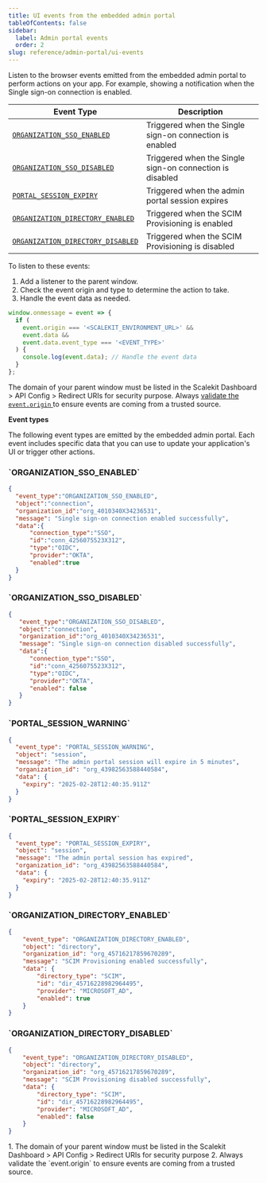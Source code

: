 ```yaml
---
title: UI events from the embedded admin portal
tableOfContents: false
sidebar:
  label: Admin portal events
  order: 2
slug: reference/admin-portal/ui-events
---
```



Listen to the browser events emitted from the embedded admin portal to perform actions on your app. For example, showing a notification when the Single sign-on connection is enabled.

| Event Type       | Description      |
|----------------|----------------|
| [`ORGANIZATION_SSO_ENABLED`](#organization_sso_enabled)  | Triggered when the Single sign-on connection is enabled |
| [`ORGANIZATION_SSO_DISABLED`](#organization_sso_disabled)  | Triggered when the Single sign-on connection is disabled |
| [`PORTAL_SESSION_EXPIRY`](#portal_session_expiry)  | Triggered when the admin portal session expires |
| [`ORGANIZATION_DIRECTORY_ENABLED`](#organization_directory_enabled)  | Triggered when the SCIM Provisioning is enabled |
| [`ORGANIZATION_DIRECTORY_DISABLED`](#organization_directory_disabled)  | Triggered when the SCIM Provisioning is disabled |

To listen to these events:

1. Add a listener to the parent window.
2. Check the event origin and type to determine the action to take.
3. Handle the event data as needed.

```js {3,5} title="Listening to events from the embedded admin portal"
window.onmessage = event => {
  if (
    event.origin === '<SCALEKIT_ENVIRONMENT_URL>' &&
    event.data &&
    event.data.event_type === '<EVENT_TYPE>'
  ) {
    console.log(event.data); // Handle the event data
  }
};
```

The domain of your parent window must be listed in the Scalekit Dashboard > API Config > Redirect URIs for security purpose. Always <u>validate the `event.origin` </u> to ensure events are coming from a trusted source.

**Event types**

The following event types are emitted by the embedded admin portal. Each event includes specific data that you can use to update your application's UI or trigger other actions.

<h3 id="organization_sso_enabled">`ORGANIZATION_SSO_ENABLED`</h3>

```json
{
  "event_type":"ORGANIZATION_SSO_ENABLED",
  "object":"connection",
  "organization_id":"org_4010340X34236531",
  "message": "Single sign-on connection enabled successfully",
  "data":{
      "connection_type":"SSO",
      "id":"conn_4256075523X312",
      "type":"OIDC",
      "provider":"OKTA",
      "enabled":true
  }
}
```

<h3 id="organization_sso_disabled">`ORGANIZATION_SSO_DISABLED`</h3>

```json
{
   "event_type":"ORGANIZATION_SSO_DISABLED",
   "object":"connection",
   "organization_id":"org_4010340X34236531",
   "message": "Single sign-on connection disabled successfully",
   "data":{
      "connection_type":"SSO",
      "id":"conn_4256075523X312",
      "type":"OIDC",
      "provider":"OKTA",
      "enabled": false
   }
}
```

<h3 id="portal_session_warning">`PORTAL_SESSION_WARNING`</h3>

```json
{
  "event_type": "PORTAL_SESSION_WARNING",
  "object": "session",
  "message": "The admin portal session will expire in 5 minutes",
  "organization_id": "org_43982563588440584",
  "data": {
    "expiry": "2025-02-28T12:40:35.911Z"
  }
}
```

<h3 id="portal_session_expiry">`PORTAL_SESSION_EXPIRY`</h3>

```json
{
  "event_type": "PORTAL_SESSION_EXPIRY",
  "object": "session",
  "message": "The admin portal session has expired",
  "organization_id": "org_43982563588440584",
  "data": {
    "expiry": "2025-02-28T12:40:35.911Z"
  }
}
```

<h3 id="organization_directory_enabled">`ORGANIZATION_DIRECTORY_ENABLED`</h3>

```json
{
    "event_type": "ORGANIZATION_DIRECTORY_ENABLED",
    "object": "directory",
    "organization_id": "org_45716217859670289",
    "message": "SCIM Provisioning enabled successfully",
    "data": {
        "directory_type": "SCIM",
        "id": "dir_45716228982964495",
        "provider": "MICROSOFT_AD",
        "enabled": true
    }
}
```

<h3 id="organization_directory_disabled">`ORGANIZATION_DIRECTORY_DISABLED`</h3>

```json
{
    "event_type": "ORGANIZATION_DIRECTORY_DISABLED",
    "object": "directory",
    "organization_id": "org_45716217859670289",
    "message": "SCIM Provisioning disabled successfully",
    "data": {
        "directory_type": "SCIM",
        "id": "dir_45716228982964495",
        "provider": "MICROSOFT_AD",
        "enabled": false
    }
}
```

<Aside type="caution" title="Considerations">
1. The domain of your parent window must be listed in the Scalekit Dashboard > API Config > Redirect URIs for security purpose
2. Always validate the `event.origin` to ensure events are coming from a trusted source.
</Aside>